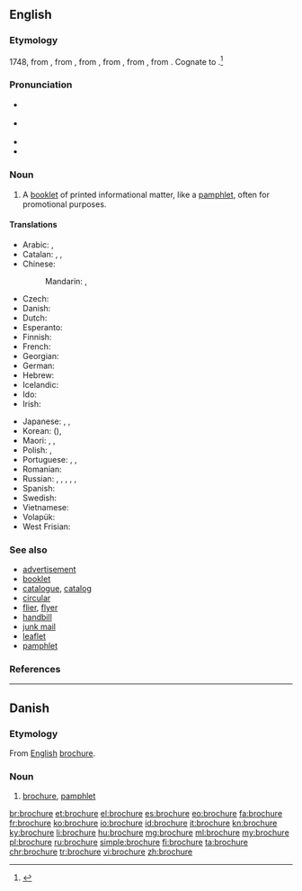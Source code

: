 ==English==
{{wikipedia}}

===Etymology===
1748, from {{etyl|fr|en}} {{term|brochure||stitched work|lang=fr}}, from {{term|brocher||to stitch|lang=fr}}, from {{etyl|fro|en}} {{term|brochier||to pierce|lang=fro}}, from {{term|broche||awl|lang=fro}}, from {{etyl|VL.|en}}, from {{etyl|la|en}}. Cognate to {{term|broach}}.<ref>{{R:Online Etymology Dictionary}}</ref>

===Pronunciation===
* {{a|US}} {{IPA|/bɹoʊˈʃʊɚ/|/bɹoʊˈʃɝ/|lang=en}}
* {{a|UK}} {{IPA|/ˈbɹoʊ.ʃə(ɹ)/|lang=en}}
* {{audio|en-us-brochure.ogg|Audio (US)|lang=en}}
* {{rhymes|ʊə(ɹ)|lang=en}}

===Noun===
{{en-noun}}

# A [[booklet]] of printed informational matter, like a [[pamphlet]], often for promotional purposes.

====Translations====
{{trans-top|booklet of printed informational matter}}
* Arabic: {{t|ar|كراسة|tr=kurrāsa|sc=Arab}}, {{t|ar|كتيب|m|tr=kutayyib|sc=Arab}}
* Catalan: {{t+|ca|fullet|m}}, {{t|ca|opuscle|m}}, {{t|ca|prospecte|m}}
* Chinese:
*: Mandarin: {{t+|cmn|小册子|tr=xiǎocèzi|sc=Hani}}, {{t+|cmn|册|tr=cè|sc=Hani}}
* Czech: {{t+|cs|brožura|f}}
* Danish: {{t|da|brochure}}
* Dutch: {{t|nl|brochure}}
* Esperanto: {{t|eo|broŝuro}}
* Finnish: {{t|fi|esite}}
* French: {{t+|fr|brochure|f}}
* Georgian: {{t-needed|ka}}
* German: {{t+|de|Broschüre|f}}
* Hebrew: {{t+|he|עלון|m|tr='alon|sc=Hebr}}
* Icelandic: {{t+|is|bæklingur|m}}
* Ido: {{t+|io|broshuro}}
* Irish: {{t|ga|bróisiúr}}
{{trans-mid}}
* Japanese: {{t|ja|小冊子|tr=しょうさっし, shōsasshi|sc=Jpan}}, {{t|ja|小冊|tr=しょうさつ, shōsatsu|sc=Jpan}}, {{t+|ja|パンフレット|tr=panfuretto|sc=Jpan}}
* Korean: {{t+|ko|소책자|sc=Kore}} ({{t+|ko|小冊子|sc=Kore}}), {{t+|ko|팸플릿|sc=Kore}}
* Maori: {{t|mi|puka whakaatu}}, {{t|mi|puka whakamōhio}}, {{t|mi|mātārere}}
* Polish: {{t+|pl|broszura|f}}, {{t+|pl|ulotka|f}}
* Portuguese: {{t|pt|brochura|f}}, {{t+|pt|panfleto|m}}, {{t+|pt|folheto|m}}
* Romanian: {{t-needed|ro}}
* Russian: {{t+|ru|брошюра|f|sc=Cyrl|tr=brošúra}}, {{t+|ru|буклет|m|sc=Cyrl|tr=buklét}}, {{t+|ru|проспект|m|sc=Cyrl|tr=prospékt}}, {{t+|ru|памфлет|m|tr=pamflét|sc=Cyrl}}, {{t+|ru|книжка|f|tr=knížka|sc=Cyrl}}, {{t+|ru|книжечка|f|tr=knížečka|sc=Cyrl}}
* Spanish: {{t+|es|folleto|m}}
* Swedish: {{t+|sv|broschyr}}
* Vietnamese: {{t|vi|cuốn sách nhỏ}}
* Volapük: {{t|vo|brojür}}
* West Frisian: {{t|fy|brosjuere}}
{{trans-bottom}}

===See also===
* [[advertisement]]
* [[booklet]]
* [[catalogue]], [[catalog]]
* [[circular]]
* [[flier]], [[flyer]]
* [[handbill]]
* [[junk mail]]
* [[leaflet]]
* [[pamphlet]]

===References===
<references/>
----
==Danish==
===Etymology===
From [[w:English language|English]] [[brochure#English|brochure]].

===Noun===
{{da-noun|n|r}}
# [[brochure#English|brochure]], [[pamphlet]]

[[br:brochure]]
[[et:brochure]]
[[el:brochure]]
[[es:brochure]]
[[eo:brochure]]
[[fa:brochure]]
[[fr:brochure]]
[[ko:brochure]]
[[io:brochure]]
[[id:brochure]]
[[it:brochure]]
[[kn:brochure]]
[[ky:brochure]]
[[li:brochure]]
[[hu:brochure]]
[[mg:brochure]]
[[ml:brochure]]
[[my:brochure]]
[[pl:brochure]]
[[ru:brochure]]
[[simple:brochure]]
[[fi:brochure]]
[[ta:brochure]]
[[chr:brochure]]
[[tr:brochure]]
[[vi:brochure]]
[[zh:brochure]]